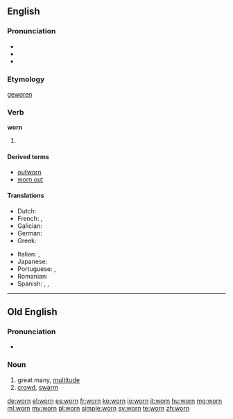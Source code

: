 ==English==

===Pronunciation===
* {{IPA|/woʊrn/|/wɔːrn/}}
* {{audio|en-us-worn.ogg|Audio (US)}}
* {{rhymes|ɔː(r)n}}

===Etymology===
{{etyl|ang}} [[geworen]]

===Verb===
'''worn'''

# {{past participle of|wear}}

====Derived terms====
* [[outworn]]
* [[worn out]]

====Translations====
{{trans-top|past participle of wear}}
* Dutch: {{t+|nl|gedragen}}
* French: {{t+|fr|porté}}, {{t+|fr|usé}}
* Galician: {{t|gl|usado}}
* German: {{t+|de|getragen}}
* Greek: {{t|el|φοριούνται|tr=forioúntai|sc=Grek}}
{{trans-mid}}
* Italian: {{t|it|usato}}, {{t|it|indossato}}
* Japanese: {{t|ja|摩耗|tr=sıfat|sc=Jpan}}
* Portuguese: {{t+|pt|usado}}, {{t+|pt|vestido}}
* Romanian: {{t|ro|purtat|m|n}}
* Spanish: {{t-|es|usado}}, {{t-|es|puesto}}, {{t-|es|portado}}
{{trans-bottom}}

----

==Old English==

===Pronunciation===
* {{IPA|/worn/|lang=ang}}

===Noun===
{{ang-noun|g=m}}

# great many, [[multitude]]
# [[crowd]], [[swarm]]

[[de:worn]]
[[el:worn]]
[[es:worn]]
[[fr:worn]]
[[ko:worn]]
[[io:worn]]
[[it:worn]]
[[hu:worn]]
[[mg:worn]]
[[ml:worn]]
[[my:worn]]
[[pl:worn]]
[[simple:worn]]
[[sv:worn]]
[[te:worn]]
[[zh:worn]]